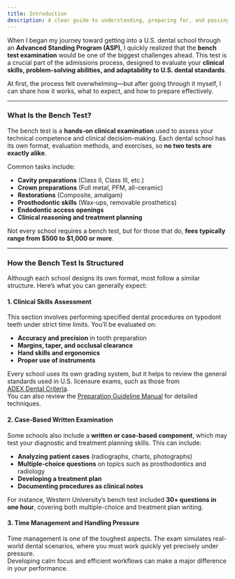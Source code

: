 ```yaml
---
title: Introduction
description: A clear guide to understanding, preparing for, and passing the Bench Test—an essential step for internationally trained dentists applying to U.S. Advanced Standing Programs.
---
```


When I began my journey toward getting into a U.S. dental school through an
**Advanced Standing Program (ASP)**, I quickly realized that the **bench test
examination** would be one of the biggest challenges ahead. This test is a
crucial part of the admissions process, designed to evaluate your **clinical
skills, problem-solving abilities, and adaptability to U.S. dental standards**.

At first, the process felt overwhelming—but after going through it myself, I can
share how it works, what to expect, and how to prepare effectively.

---

### What Is the Bench Test?

The bench test is a **hands-on clinical examination** used to assess your
technical competence and clinical decision-making. Each dental school has its
own format, evaluation methods, and exercises, so **no two tests are exactly
alike**.

Common tasks include:

- **Cavity preparations** (Class II, Class III, etc.)
- **Crown preparations** (Full metal, PFM, all-ceramic)
- **Restorations** (Composite, amalgam)
- **Prosthodontic skills** (Wax-ups, removable prosthetics)
- **Endodontic access openings**
- **Clinical reasoning and treatment planning**

Not every school requires a bench test, but for those that do, **fees typically
range from $500 to $1,000 or more**.

---

### How the Bench Test Is Structured

Although each school designs its own format, most follow a similar structure.
Here’s what you can generally expect:

#### 1. Clinical Skills Assessment

This section involves performing specified dental procedures on typodont teeth
under strict time limits. You’ll be evaluated on:

- **Accuracy and precision** in tooth preparation
- **Margins, taper, and occlusal clearance**
- **Hand skills and ergonomics**
- **Proper use of instruments**

Every school uses its own grading system, but it helps to review the general
standards used in U.S. licensure exams, such as those from  
[ADEX Dental Criteria](https://adextesting.org/adex-dental/adex-dental-forms/).  
You can also review the [Preparation Guideline
Manual](/files/perio-restorative-manual.pdf) for detailed techniques.

#### 2. Case-Based Written Examination

Some schools also include a **written or case-based component**, which may test
your diagnostic and treatment planning skills. This can include:

- **Analyzing patient cases** (radiographs, charts, photographs)
- **Multiple-choice questions** on topics such as prosthodontics and radiology
- **Developing a treatment plan**
- **Documenting procedures as clinical notes**

For instance, Western University’s bench test included **30+ questions in one
hour**, covering both multiple-choice and treatment plan writing.

#### 3. Time Management and Handling Pressure

Time management is one of the toughest aspects. The exam simulates real-world
dental scenarios, where you must work quickly yet precisely under pressure.  
Developing calm focus and efficient workflows can make a major difference in
your performance.
